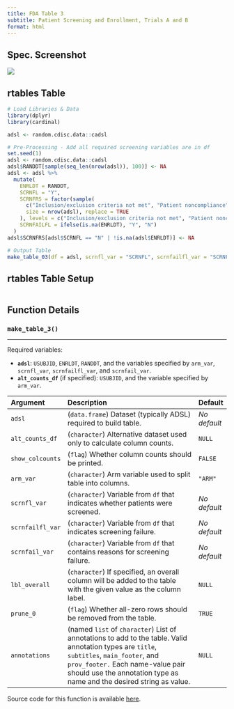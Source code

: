 ```yaml
---
title: FDA Table 3
subtitle: Patient Screening and Enrollment, Trials A and B
format: html
---
```


::: panel-tabset
## Spec. Screenshot

![](../assets/images/screenshots/table_03.png){fig-align="center"}

## rtables Table

```r
# Load Libraries & Data
library(dplyr)
library(cardinal)

adsl <- random.cdisc.data::cadsl

# Pre-Processing - Add all required screening variables are in df
set.seed(1)
adsl <- random.cdisc.data::cadsl
adsl$RANDDT[sample(seq_len(nrow(adsl)), 100)] <- NA
adsl <- adsl %>%
  mutate(
    ENRLDT = RANDDT,
    SCRNFL = "Y",
    SCRNFRS = factor(sample(
      c("Inclusion/exclusion criteria not met", "Patient noncompliance", "Consent withdrawn", "Other"),
      size = nrow(adsl), replace = TRUE
    ), levels = c("Inclusion/exclusion criteria not met", "Patient noncompliance", "Consent withdrawn", "Other")),
    SCRNFAILFL = ifelse(is.na(ENRLDT), "Y", "N")
  )
adsl$SCRNFRS[adsl$SCRNFL == "N" | !is.na(adsl$ENRLDT)] <- NA

# Output Table
make_table_03(df = adsl, scrnfl_var = "SCRNFL", scrnfailfl_var = "SCRNFAILFL", scrnfail_var = "SCRNFRS")
```

## rtables Table Setup

```r
```

## Function Details

### `make_table_3()`

------------------------------------------------------------------------

Required variables:

-   **`adsl`**: `USUBJID`, `ENRLDT`, `RANDDT`, and the variables specified by `arm_var`, `scrnfl_var`, `scrnfailfl_var`, and `scrnfail_var`.
-   **`alt_counts_df`** (if specified): `USUBJID`, and the variable specified by `arm_var`.

| Argument         | Description                                                                                                                                                                                                                                            | Default      |
|:-----------------|:-------------------------------------------------------------------------------------------------------------------------------------------------------------------------------------------------------------------------------------------------------|:-------------|
| `adsl`           | (`data.frame`) Dataset (typically ADSL) required to build table.                                                                                                                                                                                       | *No default* |
| `alt_counts_df`  | (`character`) Alternative dataset used only to calculate column counts.                                                                                                                                                                                | `NULL`       |
| `show_colcounts` | (`flag`) Whether column counts should be printed.                                                                                                                                                                                                      | `FALSE`      |
| `arm_var`        | (`character`) Arm variable used to split table into columns.                                                                                                                                                                                           | `"ARM"`      |
| `scrnfl_var`     | (`character`) Variable from `df` that indicates whether patients were screened.                                                                                                                                                                        | *No default* |
| `scrnfailfl_var` | (`character`) Variable from `df` that indicates screening failure.                                                                                                                                                                                     | *No default* |
| `scrnfail_var`   | (`character`) Variable from `df` that contains reasons for screening failure.                                                                                                                                                                          | *No default* |
| `lbl_overall`    | (`character`) If specified, an overall column will be added to the table with the given value as the column label.                                                                                                                                     | `NULL`       |
| `prune_0`        | (`flag`) Whether all-zero rows should be removed from the table.                                                                                                                                                                                       | `TRUE`       |
| `annotations`    | (named `list` of `character`) List of annotations to add to the table. Valid annotation types are `title`, `subtitles`, `main_footer`, and `prov_footer.` Each name-value pair should use the annotation type as name and the desired string as value. | `NULL`       |

Source code for this function is available [here](https://github.com/pharmaverse/cardinal/blob/main/R/fda-table_03.R).
:::
